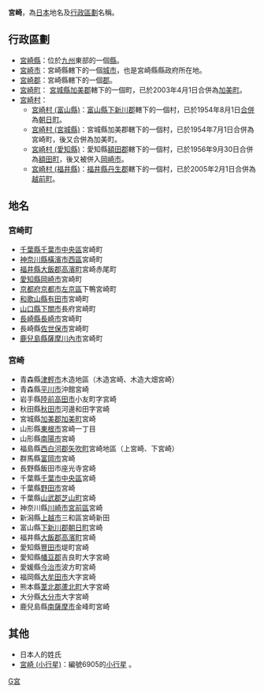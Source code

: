 '''宮崎'''，為[[日本|日本]]地名及[[行政區劃|行政區劃]]名稱。

==行政區劃==
* [[宮崎縣|宮崎縣]]：位於[[九州_(日本)|九州]]東部的一個[[縣|縣]]。
* [[宮崎市|宮崎市]]：宮崎縣轄下的一個[[城市|城市]]，也是宮崎縣縣政府所在地。
* [[宮崎郡|宮崎郡]]：宮崎縣轄下的一個[[郡|郡]]。
* [[宮崎町|宮崎町]]： [[宮城縣|宮城縣]][[加美郡|加美郡]]轄下的一個町，已於2003年4月1日合併為[[加美町|加美町]]。
* [[宮崎村|宮崎村]]：
** [[宮崎村_(富山縣)|宮崎村 (富山縣)]]：[[富山縣|富山縣]][[下新川郡|下新川郡]]轄下的一個村，已於1954年8月1日[[市町村合併|合併]]為[[朝日町_(富山縣)|朝日町]]。
** [[宮崎村_(宮城縣)|宮崎村 (宮城縣)]]：宮城縣加美郡轄下的一個村，已於1954年7月1日合併為宮崎町，後又合併為加美町。
** [[宮崎村_(愛知縣)|宮崎村 (愛知縣)]]：愛知縣[[額田郡|額田郡]]轄下的一個村，已於1956年9月30日合併為[[額田町|額田町]]，後又被併入[[岡崎市|岡崎市]]。
** [[宮崎村_(福井縣)|宮崎村 (福井縣)]]：[[福井縣|福井縣]][[丹生郡|丹生郡]]轄下的一個村，已於2005年2月1日合併為[[越前町|越前町]]。

==地名==
===宮崎町===
* [[千葉縣|千葉縣]][[千葉市|千葉市]][[中央區_(千葉市)|中央區]]宮崎町
* [[神奈川縣|神奈川縣]][[橫濱市|橫濱市]][[西區_(橫濱市)|西區]]宮崎町
* [[福井縣|福井縣]][[大飯郡|大飯郡]][[高濱町|高濱町]]宮崎赤尾町
* [[愛知縣|愛知縣]][[岡崎市|岡崎市]]宮崎町
* [[京都府|京都府]][[京都市|京都市]][[左京區|左京區]]下鴨宮崎町
* [[和歌山縣|和歌山縣]][[有田市|有田市]]宮崎町
* [[山口縣|山口縣]][[下關市|下關市]]長府宮崎町
* [[長崎縣|長崎縣]][[長崎市|長崎市]]宮崎町
* 長崎縣[[佐世保市|佐世保市]]宮崎町
* [[鹿兒島縣|鹿兒島縣]][[薩摩川內市|薩摩川內市]]宮崎町

===宮崎===
* 青森縣[[津輕市|津輕市]]木造地區（木造宮崎、木造大畑宮崎）
* 青森縣[[平川市|平川市]]沖館宮崎
* 岩手縣[[陸前高田市|陸前高田市]]小友町字宮崎
* 秋田縣[[秋田市|秋田市]]河邊和田字宮崎
* 宮城縣[[加美郡|加美郡]][[加美町|加美町]]宮崎
* 山形縣[[東根市|東根市]]宮崎一丁目
* 山形縣[[南陽市|南陽市]]宮崎
* 福島縣[[西白河郡|西白河郡]][[矢吹町|矢吹町]]宮崎地區（上宮崎、下宮崎）
* 群馬縣[[富岡市|富岡市]]宮崎
* 長野縣飯田市座光寺宮崎
* 千葉縣[[千葉市|千葉市]][[中央區_(千葉市)|中央區]]宮崎
* 千葉縣[[野田市|野田市]]宮崎
* 千葉縣[[山武郡|山武郡]][[芝山町|芝山町]]宮崎
* 神奈川縣[[川崎市|川崎市]][[宮前區|宮前區]]宮崎
* 新潟縣[[上越市|上越市]]三和區宮崎新田
* 富山縣[[下新川郡|下新川郡]][[朝日町_(富山縣)|朝日町]]宮崎
* 福井縣[[大飯郡|大飯郡]][[高濱町|高濱町]]宮崎
* 愛知縣[[豐田市|豐田市]]堤町宮崎
* 愛知縣[[幡豆郡|幡豆郡]]吉良町大字宮崎
* 愛媛縣[[今治市|今治市]]波方町宮崎
* 福岡縣[[大牟田市|大牟田市]]大字宮崎
* 熊本縣[[葦北郡|葦北郡]][[蘆北町|蘆北町]]大字宮崎
* 大分縣[[大分市|大分市]]大字宮崎
* 鹿兒島縣[[南薩摩市|南薩摩市]]金峰町宮崎

==其他==
* 日本人的姓氏
* [[宮崎_(小行星)|宮崎 (小行星)]]：編號6905的[[小行星|小行星]] 。

{{消歧义|G|Cat=二字地名消歧义}}

{{DEFAULTSORT: Ｏita}}
[[Category:二字日本地名消歧義|G宮]]